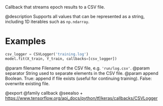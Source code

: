 Callback that streams epoch results to a CSV file.

@description
Supports all values that can be represented as a string,
including 1D iterables such as `np.ndarray`.

# Examples
```python
csv_logger = CSVLogger('training.log')
model.fit(X_train, Y_train, callbacks=[csv_logger])
```

@param filename Filename of the CSV file, e.g. `'run/log.csv'`.
@param separator String used to separate elements in the CSV file.
@param append Boolean. True: append if file exists (useful for continuing
    training). False: overwrite existing file.

@export
@family callback
@seealso
+ <https://www.tensorflow.org/api_docs/python/tf/keras/callbacks/CSVLogger>

